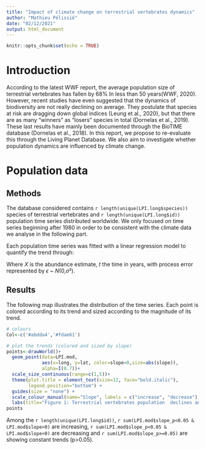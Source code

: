 ```yaml
---
title: "Impact of climate change on terrestrial vertebrates dynamics"
author: "Mathieu Pélissié"
date: "02/12/2021"
output: html_document
---
```

```r
knitr::opts_chunk$set(echo = TRUE)
```

# Introduction

According to the latest WWF report, the average population size of terrestrial 
vertebrates has fallen by 68%  In less than 50 years(WWF, 2020). However, 
recent studies have even suggested that the dynamics of biodiversity are not 
really declining on average. They postulate that species at risk are dragging 
down global indices (Leung et al., 2020), but that there are as many "winners" 
as "losers" species in total (Dornelas et al., 2019). These last results have
mainly been documented through the BioTIME database (Dornelas et al., 2018).
In this report, we propose to re-evaluate this through the Living Planet 
Database. We also aim to investigate whether  population  dynamics are
influenced  by  climate change.


# Population data

## Methods

The database considered contains `r length(unique(LPI.long$species))` species of terrestrial vertebrates and
`r length(unique(LPI.long$id))` population time series distributed worldwide. We only focused on time 
series beginning after 1980 in order to be consistent with the climate data 
we analyse in the following part.

Each  population  time  series  was  fitted  with  a  linear regression  model  to  quantify  the  trend  through:

\begin{eqnarray*} 
X(t) = \alpha_{0} + \alpha_{1}t + \epsilon(t)
\end{eqnarray*}

Where $X$  is the abundance estimate, $t$ the time in years, with process error 
represented by $\epsilon$ ~ $N$(0,$\sigma$²).

## Results

The following map illustrates the distribution of the time series. Each 
point is colored according to its trend and sized according to the magnitude of
its trend.

```r
# colours
Col<-c('#abdda4','#fdae61')

# plot the trends (colored and sized by slope)
points<-drawWorld()+
  geom_point(data=LPI.mod,
             aes(x=long, y=lat, color=slope<0,size=abs(slope)),
             alpha=I(0.7))+
  scale_size_continuous(range=c(1,5))+
  theme(plot.title = element_text(size=12, face="bold.italic"),
        legend.position="bottom") +
  guides(size = "none") +
  scale_colour_manual(name="Slope", labels = c("increase", "decrease"), values= Col)+
  labs(title="Figure 1: Terrestrial vertebrates population  declines and  increases  worldwide. ")
points
```

Among the `r length(unique(LPI.long$id))`, `r sum(LPI.mod$slope_p<0.05 & LPI.mod$slope>0)` are
increasing, `r sum(LPI.mod$slope_p<0.05 & LPI.mod$slope<0)` are decreasing and 
`r sum(LPI.mod$slope_p>=0.05)` are showing constant trends (p>0.05).


